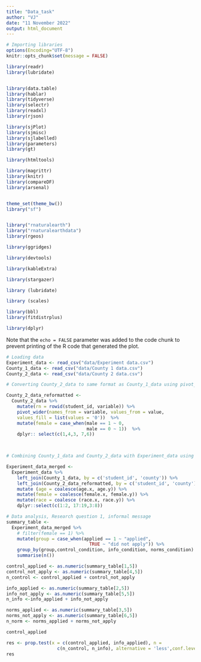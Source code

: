 ```yaml
---
title: "Data_task"
author: "VJ"
date: "11 November 2022"
output: html_document
---
```


```r
# Importing libraries
options(Encoding="UTF-8")
knitr::opts_chunk$set(message = FALSE)

library(readr)
library(lubridate)


library(data.table)
library(hablar)
library(tidyverse)
library(selectr)
library(readxl)
library(rjson)

library(sjPlot)
library(sjmisc)
library(sjlabelled)
library(parameters)
library(gt)

library(htmltools)

library(magrittr)
library(knitr)
library(compareDF)
library(arsenal)


theme_set(theme_bw())
library("sf")


library("rnaturalearth")
library("rnaturalearthdata")
library(rgeos)

library(ggridges)

library(devtools)

library(kableExtra)

library(stargazer)

library (lubridate)

library (scales)

library(bbl)
library(fitdistrplus)

library(dplyr)
```

Note that the `echo = FALSE` parameter was added to the code chunk to prevent printing of the R code that generated the plot.

```r
# Loading data
Experiment_data <- read_csv("data/Experiment data.csv")
County_1_data <- read_csv("data/County 1 data.csv")
County_2_data <- read_csv("data/County 2 data.csv")
```

```r
# Converting County_2_data to same format as County_1_data using pivot_wider

County_2_data_reformatted <-
  County_2_data %>% 
    mutate(rn = rowid(student_id, variable)) %>%
    pivot_wider(names_from = variable, values_from = value, 
    values_fill = list(values = '0'))  %>% 
    mutate(female = case_when(male == 1 ~ 0,
                              male == 0 ~ 1))  %>% 
    dplyr:: select(c(1,4,3, 7,6)) 

  
```

```r
# Combining County_1_data and County_2_data with Experiment_data using join

Experiment_data_merged <-
  Experiment_data %>% 
    left_join(County_1_data, by = c('student_id', 'county')) %>% 
    left_join(County_2_data_reformatted, by = c('student_id', 'county')) %>% 
    mutate (age = coalesce(age.x, age.y)) %>% 
    mutate(female = coalesce(female.x, female.y)) %>% 
    mutate(race = coalesce (race.x, race.y)) %>% 
    dplyr::select(c(1:2, 17:19,3:8))

```

```r
# Data analysis, Research question 1, informal message
summary_table <-
  Experiment_data_merged %>% 
    # filter(female == 1) %>% 
    mutate(group = case_when(applied == 1 ~ "applied",
                               TRUE ~ "did not apply")) %>% 
    group_by(group,control_condition, info_condition, norms_condition) %>% 
    summarise(n())

control_applied <- as.numeric(summary_table[1,5])
control_not_apply <- as.numeric(summary_table[4,5])
n_control <- control_applied + control_not_apply

info_applied <- as.numeric(summary_table[2,5])
info_not_apply <- as.numeric(summary_table[5,5])
n_info <-info_applied + info_not_apply

norms_applied <- as.numeric(summary_table[3,5])
norms_not_apply <- as.numeric(summary_table[6,5])
n_norm <- norms_applied + norms_not_apply

control_applied

res <- prop.test(x = c(control_applied, info_applied), n = 
                   c(n_control, n_info), alternative = 'less',conf.level = 0.95)
res


```


